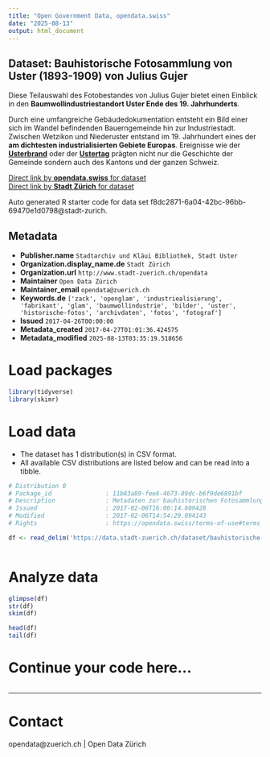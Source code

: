 ```yaml
---
title: "Open Government Data, opendata.swiss"
date: "2025-08-13"
output: html_document
---
```


## Dataset: Bauhistorische Fotosammlung von Uster (1893-1909) von Julius Gujer

Diese Teilauswahl des Fotobestandes von Julius Gujer bietet einen Einblick in den **Baumwollindustriestandort Uster Ende des 19. Jahrhunderts**. 

Durch eine umfangreiche Gebäudedokumentation entsteht ein Bild einer sich im Wandel befindenden Bauerngemeinde hin zur Industriestadt. Zwischen Wetzikon und Niederuster entstand im 19. Jahrhundert eines der **am dichtesten industrialisierten Gebiete Europas**. Ereignisse wie der [**Usterbrand**](https://de.wikipedia.org/wiki/Usterbrand) oder der [**Ustertag**](https://en.wikipedia.org/wiki/Ustertag) prägten nicht nur die Geschichte der Gemeinde sondern auch des Kantons und der ganzen Schweiz. 

[Direct link by **opendata.swiss** for dataset](https://opendata.swiss/de/dataset/bauhistorische-fotosammlung-von-uster-1893-1909-von-julius-gujer)<br>
[Direct link by **Stadt Zürich** for dataset](https://data.stadt-zuerich.ch/dataset/bauhistorische-fotosammlung-von-uster-1893-1909-von-julius-gujer)

Auto generated R starter code for data set f8dc2871-6a04-42bc-96bb-69470e1d0798@stadt-zurich.

## Metadata

- **Publisher.name** `Stadtarchiv und Kläui Bibliothek, Stadt Uster`
- **Organization.display_name.de** `Stadt Zürich`
- **Organization.url** `http://www.stadt-zuerich.ch/opendata`
- **Maintainer** `Open Data Zürich`
- **Maintainer_email** `opendata@zuerich.ch`
- **Keywords.de** `['zack', 'openglam', 'industriealisierung', 'fabrikant', 'glam', 'baumwollindustrie', 'bilder', 'uster', 'historische-fotos', 'archivdaten', 'fotos', 'fotograf']`
- **Issued** `2017-04-26T00:00:00`
- **Metadata_created** `2017-04-27T01:01:36.424575`
- **Metadata_modified** `2025-08-13T03:35:19.518656`


# Load packages

```r

library(tidyverse)
library(skimr)

```

# Load data

-   The dataset has 1 distribution(s) in CSV format.
-   All available CSV distributions are listed below and can be read into a tibble.

```r

# Distribution 0
# Package_id               : 11b83a89-fee6-4673-89dc-b6f9de6891bf
# Description              : Metadaten zur bauhistorischen Fotosammlung «Gujer».
# Issued                   : 2017-02-06T16:00:14.609428
# Modified                 : 2017-02-06T14:54:29.094143
# Rights                   : https://opendata.swiss/terms-of-use#terms_by

df <- read_delim('https://data.stadt-zuerich.ch/dataset/bauhistorische-fotosammlung-von-uster-1893-1909-von-julius-gujer/download/Metadaten_bauhistorische_Fotosammlung_Gujer.csv')



```

# Analyze data

```r

glimpse(df)
str(df)
skim(df)

head(df)
tail(df)

```

# Continue your code here...

```r

```

------------------------------------------------------------------------

# Contact

opendata@zuerich.ch | Open Data Zürich
